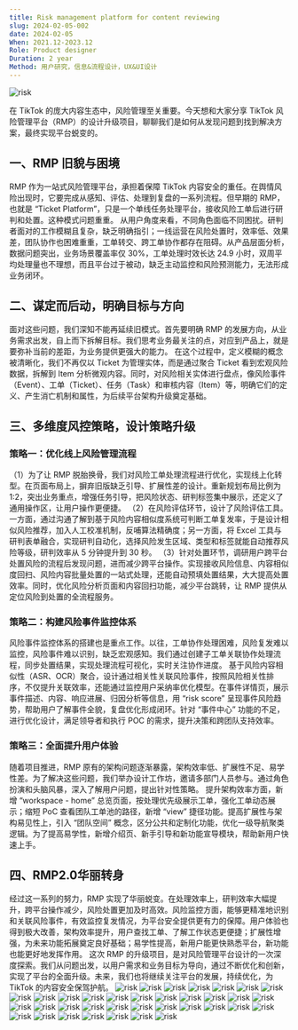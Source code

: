```yaml
---
title: Risk management platform for content reviewing
slug: 2024-02-05-002
date: 2024-02-05
When: 2021.12-2023.12
Role: Product designer
Duration: 2 year 
Method: 用户研究，信息&流程设计，UX&UI设计
---
```


<Image src="/risk/risk.001.png" alt="risk" className="mb-6 rounded-lg" />

在 TikTok 的庞大内容生态中，风险管理至关重要。今天想和大家分享 TikTok 风险管理平台（RMP）的设计升级项目，聊聊我们是如何从发现问题到找到解决方案，最终实现平台蜕变的。
<br />
## 一、RMP 旧貌与困境
RMP 作为一站式风险管理平台，承担着保障 TikTok 内容安全的重任。在舆情风险出现时，它要完成从感知、评估、处理到复盘的一系列流程。但早期的 RMP，也就是 “Ticket Platform”，只是一个单线任务处理平台，接收风险工单后进行研判和处置。这种模式问题重重。
从用户角度来看，不同角色面临不同困扰。研判者面对的工作模糊且复杂，缺乏明确指引；一线运营在风险处置时，效率低、效果差，团队协作也困难重重，工单转交、跨工单协作都存在阻碍。从产品层面分析，数据问题突出，业务场景覆盖率仅 30%，工单处理时效长达 24.9 小时，双周平均处理量也不理想，而且平台过于被动，缺乏主动监控和风险预测能力，无法形成业务闭环。
<br />
## 二、谋定而后动，明确目标与方向
面对这些问题，我们深知不能再延续旧模式。首先要明确 RMP 的发展方向，从业务需求出发，自上而下拆解目标。我们思考业务最关注的点，对应到产品上，就是要弥补当前的差距，为业务提供更强大的能力。
在这个过程中，定义模糊的概念被清晰化，我们不再仅以 Ticket 为管理实体，而是通过聚合 Ticket 看到宏观风险数据，拆解到 Item 分析微观内容。同时，对风险相关实体进行盘点，像风险事件（Event）、工单（Ticket）、任务（Task）和审核内容（Item）等，明确它们的定义、产生消亡机制和属性，为后续平台架构升级奠定基础。
<br />
## 三、多维度风控策略，设计策略升级
### 策略一：优化线上风险管理流程
（1）为了让 RMP 脱胎换骨，我们对风险工单处理流程进行优化，实现线上化转型。在页面布局上，摒弃旧版缺乏引导、扩展性差的设计。重新规划布局比例为 1:2，突出业务重点，增强任务引导，把风险状态、研判标签集中展示，还定义了通用操作区，让用户操作更便捷。
（2）在风险评估环节，设计了风险评估工具。一方面，通过沟通了解到基于风险内容相似度系统可判断工单复发率，于是设计相似风险推荐，加入人工校准机制，反哺算法精确度；另一方面，将 Excel 工具与研判表单融合，实现研判自动化，选择风险发生区域、类型和标签就能自动推荐风险等级，研判效率从 5 分钟提升到 30 秒。
（3）针对处置环节，调研用户跨平台处置风险的流程后发现问题，进而减少跨平台操作。实现接收风险信息、内容相似度回扫、风险内容批量处置的一站式处理，还能自动预填处置结果，大大提高处置效率。同时，优化风险分析页面和内容回扫功能，减少平台跳转，让 RMP 提供从定位风险到处置的全流程服务。
<br />
### 策略二：构建风险事件监控体系
风险事件监控体系的搭建也是重点工作。以往，工单协作处理困难，风险复发难以监控，风险事件难以识别，缺乏宏观感知。我们通过创建子工单关联协作处理流程，同步处置结果，实现处理流程可视化，实时关注协作进度。
基于风险内容相似性（ASR、OCR）聚合，设计通过相关性关联风险事件，按照风险相关性排序，不仅提升关联效率，还能通过监控用户采纳率优化模型。在事件详情页，展示事件描述、内容、响应进展、归因分析等信息，用 “risk score” 呈现事件风险趋势，帮助用户了解事件全貌，复盘优化形成闭环。针对 “事件中心” 功能的不足，进行优化设计，满足领导者和执行 POC 的需求，提升决策和跨团队支持效率。
<br />
### 策略三：全面提升用户体验
随着项目推进，RMP 原有的架构问题逐渐暴露，架构效率低、扩展性不足、易学性差。为了解决这些问题，我们举办设计工作坊，邀请多部门人员参与。通过角色扮演和头脑风暴，深入了解用户问题，提出针对性策略。
提升架构效率方面，新增 “workspace - home” 总览页面，按处理优先级展示工单，强化工单动态展示；缩短 PoC 查看团队工单池的路径，新增 “view” 捷径功能。提高扩展性与架构易见性上，引入 “团队空间” 概念，区分公共和定制化功能，优化一级导航聚类逻辑。为了提高易学性，新增介绍页、新手引导和新功能宣导模块，帮助新用户快速上手。
<br />
## 四、RMP2.0华丽转身
经过这一系列的努力，RMP 实现了华丽蜕变。在处理效率上，研判效率大幅提升，跨平台操作减少，风险处置更加及时高效。风险监控方面，能够更精准地识别和关联风险事件，有效监控复发情况，为平台安全提供更有力的保障。用户体验也得到极大改善，架构效率提升，用户查找工单、了解工作状态更便捷；扩展性增强，为未来功能拓展奠定良好基础；易学性提高，新用户能更快熟悉平台，新功能也能更好地发挥作用。
这次 RMP 的升级项目，是对风险管理平台设计的一次深度探索。我们从问题出发，以用户需求和业务目标为导向，通过不断优化和创新，实现了平台的全面升级。未来，我们也将继续关注平台的发展，持续优化，为 TikTok 的内容安全保驾护航。
<Image src="/risk/risk.002.png" alt="risk" className="my-6 rounded-lg" />
<Image src="/risk/risk.003.png" alt="risk" className="my-6 rounded-lg" />
<Image src="/risk/risk.004.png" alt="risk" className="my-6 rounded-lg" />
<Image src="/risk/risk.005.png" alt="risk" className="my-6 rounded-lg" />
<Image src="/risk/risk.006.png" alt="risk" className="my-6 rounded-lg" />
<Image src="/risk/risk.007.png" alt="risk" className="my-6 rounded-lg" />
<Image src="/risk/risk.008.png" alt="risk" className="my-6 rounded-lg" />
<Image src="/risk/risk.009.png" alt="risk" className="my-6 rounded-lg" />
<Image src="/risk/risk.010.png" alt="risk" className="my-6 rounded-lg" />
<Image src="/risk/risk.011.png" alt="risk" className="my-6 rounded-lg" />
<Image src="/risk/risk.012.png" alt="risk" className="my-6 rounded-lg" />
<Image src="/risk/risk.013.png" alt="risk" className="my-6 rounded-lg" />
<Image src="/risk/risk.014.png" alt="risk" className="my-6 rounded-lg" />
<Image src="/risk/risk.015.png" alt="risk" className="my-6 rounded-lg" />
<Image src="/risk/risk.016.png" alt="risk" className="my-6 rounded-lg" />
<Image src="/risk/risk.017.png" alt="risk" className="my-6 rounded-lg" />
<Image src="/risk/risk.018.png" alt="risk" className="my-6 rounded-lg" />
<Image src="/risk/risk.019.png" alt="risk" className="my-6 rounded-lg" />
<Image src="/risk/risk.020.png" alt="risk" className="my-6 rounded-lg" />
<Image src="/risk/risk.021.png" alt="risk" className="my-6 rounded-lg" />
<Image src="/risk/risk.022.png" alt="risk" className="my-6 rounded-lg" />
<Image src="/risk/risk.023.png" alt="risk" className="my-6 rounded-lg" />
<Image src="/risk/risk.024.png" alt="risk" className="my-6 rounded-lg" />
<Image src="/risk/risk.025.png" alt="risk" className="my-6 rounded-lg" />
<Image src="/risk/risk.026.png" alt="risk" className="my-6 rounded-lg" />
<Image src="/risk/risk.027.png" alt="risk" className="my-6 rounded-lg" />
<Image src="/risk/risk.028.png" alt="risk" className="my-6 rounded-lg" />
<Image src="/risk/risk.029.png" alt="risk" className="my-6 rounded-lg" />
<Image src="/risk/risk.030.png" alt="risk" className="my-6 rounded-lg" />
<Image src="/risk/risk.031.png" alt="risk" className="my-6 rounded-lg" />
<Image src="/risk/risk.032.png" alt="risk" className="my-6 rounded-lg" />
<Image src="/risk/risk.033.png" alt="risk" className="my-6 rounded-lg" />
<Image src="/risk/risk.034.png" alt="risk" className="my-6 rounded-lg" />
<Image src="/risk/risk.035.png" alt="risk" className="my-6 rounded-lg" />
<Image src="/risk/risk.036.png" alt="risk" className="my-6 rounded-lg" />
<Image src="/risk/risk.037.png" alt="risk" className="my-6 rounded-lg" />


